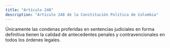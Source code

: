 ```yaml
---
title: "Artículo 248"
description: "Artículo 248 de la Constitución Política de Colombia"
---
```


Únicamente las condenas proferidas en sentencias judiciales en forma definitiva tienen la calidad de antecedentes penales y contravencionales en todos los órdenes legales.
